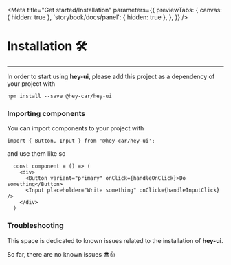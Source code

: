 
<Meta
  title="Get started/Installation"
  parameters={{
    previewTabs: {
      canvas: { hidden: true },
      'storybook/docs/panel': { hidden: true },
    },
  }}
/>

# Installation 🛠

---

In order to start using **hey-ui**, please add this project
as a dependency of your project with

`npm install --save @hey-car/hey-ui`

### Importing components

You can import components to your project with

`import { Button, Input } from '@hey-car/hey-ui';`

and use them like so

```
  const component = () => (
    <div>
      <Button variant="primary" onClick={handleOnClick}>Do something</Button>
      <Input placeholder="Write something" onClick={handleInputClick} />
    </div>
  )
```

### Troubleshooting

This space is dedicated to known issues related to the installation of **hey-ui**.

So far, there are no known issues 😎👍
